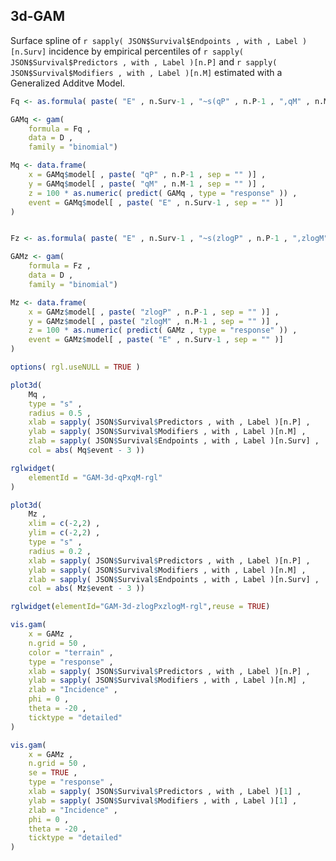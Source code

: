 


## 3d-GAM

Surface spline of `r sapply( JSON$Survival$Endpoints , with , Label )[n.Surv]` incidence by empirical percentiles of `r sapply( JSON$Survival$Predictors , with , Label )[n.P]` and `r sapply( JSON$Survival$Modifiers , with , Label )[n.M]` estimated with a Generalized Additve Model.



```r

Fq <- as.formula( paste( "E" , n.Surv-1 , "~s(qP" , n.P-1 , ",qM" , n.M-1 , ")" , sep = "" ))

GAMq <- gam(
    formula = Fq ,
    data = D ,
    family = "binomial")

Mq <- data.frame(
    x = GAMq$model[ , paste( "qP" , n.P-1 , sep = "" )] ,
    y = GAMq$model[ , paste( "qM" , n.M-1 , sep = "" )] ,
    z = 100 * as.numeric( predict( GAMq , type = "response" )) ,
    event = GAMq$model[ , paste( "E" , n.Surv-1 , sep = "" )]
)


Fz <- as.formula( paste( "E" , n.Surv-1 , "~s(zlogP" , n.P-1 , ",zlogM" , n.M-1 , ")" , sep = "" ))

GAMz <- gam(
    formula = Fz ,
    data = D ,
    family = "binomial")

Mz <- data.frame(
    x = GAMz$model[ , paste( "zlogP" , n.P-1 , sep = "" )] ,
    y = GAMz$model[ , paste( "zlogM" , n.M-1 , sep = "" )] ,
    z = 100 * as.numeric( predict( GAMz , type = "response" )) ,
    event = GAMz$model[ , paste( "E" , n.Surv-1 , sep = "" )]
)

``` 


```r

options( rgl.useNULL = TRUE )

plot3d(
    Mq ,
    type = "s" ,
    radius = 0.5 ,
    xlab = sapply( JSON$Survival$Predictors , with , Label )[n.P] ,
    ylab = sapply( JSON$Survival$Modifiers , with , Label )[n.M] ,
    zlab = sapply( JSON$Survival$Endpoints , with , Label )[n.Surv] ,
    col = abs( Mq$event - 3 ))

rglwidget(
    elementId = "GAM-3d-qPxqM-rgl"
)

``` 





```r

plot3d(
    Mz ,
    xlim = c(-2,2) ,
    ylim = c(-2,2) ,
    type = "s" ,
    radius = 0.2 ,
    xlab = sapply( JSON$Survival$Predictors , with , Label )[n.P] ,
    ylab = sapply( JSON$Survival$Modifiers , with , Label )[n.M] ,
    zlab = sapply( JSON$Survival$Endpoints , with , Label )[n.Surv] ,
    col = abs( Mz$event - 3 ))

rglwidget(elementId="GAM-3d-zlogPxzlogM-rgl",reuse = TRUE)

``` 


```r

vis.gam(
    x = GAMz ,
    n.grid = 50 ,
    color = "terrain" ,
    type = "response" ,
    xlab = sapply( JSON$Survival$Predictors , with , Label )[n.P] ,
    ylab = sapply( JSON$Survival$Modifiers , with , Label )[n.M] ,
    zlab = "Incidence" ,
    phi = 0 ,
    theta = -20 ,
    ticktype = "detailed"
)

``` 


      
```r

vis.gam(
    x = GAMz ,
    n.grid = 50 ,
    se = TRUE ,
    type = "response" ,
    xlab = sapply( JSON$Survival$Predictors , with , Label )[1] ,
    ylab = sapply( JSON$Survival$Modifiers , with , Label )[1] ,
    zlab = "Incidence" ,
    phi = 0 ,
    theta = -20 ,
    ticktype = "detailed"
)
    
``` 
